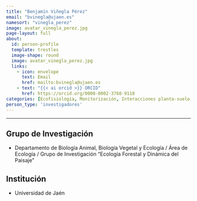 ```yaml
---
title: "Benjamín Viñegla Pérez"
email: "bvinegla@ujaen.es"  
namesort: "vinegla_perez"
image: avatar_vinegla_perez.jpg
page-layout: full
about: 
  id: person-profile
  template: trestles
  image-shape: round
  image: avatar_vinegla_perez.jpg
  links:
    - icon: envelope
      text: Email
      href: mailto:bvinegla@ujaen.es
    - text: "{{< ai orcid >}} ORCID"
      href: https://orcid.org/0000-0002-3768-9118
categories: [Ecofisiología, Monitorización, Interacciones planta-suelo, Ecología forestal, Ecología de suelos]
person_type: 'investigadores'
---
```

 
<hr>

:::{#person-profile}

## Grupo de Investigación
- Departamento de Biología Animal, Biología Vegetal y Ecología / Área de Ecología / Grupo de Investigación "Ecología Forestal y Dinámica del Paisaje"

## Institución
- Universidad de Jaén

:::
